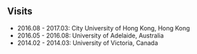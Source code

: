 ## Visits

  * 2016.08 - 2017.03: City University of Hong Kong, Hong Kong
  * 2016.05 - 2016.08: University of Adelaide, Australia
  * 2014.02 - 2014.03: University of Victoria, Canada

